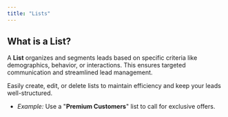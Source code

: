```yaml
---
title: "Lists"
---
```


## **What is a List?**

A **List** organizes and segments leads based on specific criteria like demographics, behavior, or interactions. This ensures targeted communication and streamlined lead management.

Easily create, edit, or delete lists to maintain efficiency and keep your leads well-structured.

- _Example:_ Use a "**Premium Customers**" list to call for exclusive offers.